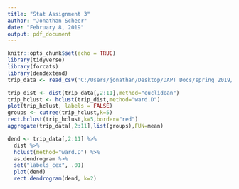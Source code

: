 ```yaml
---
title: "Stat Assignment 3"
author: "Jonathan Scheer"
date: "February 8, 2019"
output: pdf_document
---
```


```r
knitr::opts_chunk$set(echo = TRUE)
library(tidyverse)
library(forcats)
library(dendextend)
trip_data <- read_csv('C:/Users/jonathan/Desktop/DAPT Docs/spring 2019/Statistics/stat_assignments_spring19_R/stat_assignment3_R/data/tripadvisor_review.csv')
```

```r
trip_dist <- dist(trip_data[,2:11],method="euclidean")
trip_hclust <- hclust(trip_dist,method="ward.D")
plot(trip_hclust, labels = FALSE)
groups <- cutree(trip_hclust,k=5)
rect.hclust(trip_hclust,k=5,border="red")
aggregate(trip_data[,2:11],list(groups),FUN=mean)

```

```r
dend <- trip_data[,2:11] %>% 
  dist %>% 
  hclust(method="ward.D") %>% 
  as.dendrogram %>% 
  set("labels_cex", .01)
  plot(dend)
  rect.dendrogram(dend, k=2)



```

